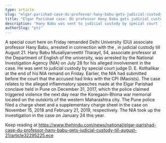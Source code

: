 ```yaml
---
type: article
slug: "elgar-parishad-case-du-professor-hany-babu-gets-judicial-custody-till-august-21"
title: "Elgar Parishad case: DU professor Hany Babu gets judicial custody till August 21"
description: "Hany Babu was sent to judicial custody by special court judge D. E. Kothalikar at the end of his NIA remand on Friday"
authorSlug: "pti"
---
```


 A special court here on Friday remanded Delhi University (DU) associate professor Hany Babu, arrested in connection with the
, in judicial custody till August 21.
 Hany Babu Musaliyarveettil Tharayil, 54, associate professor at the Department of English of the university, was arrested by the National Investigation Agency (NIA) on July 28 for his alleged involvement in the case.
 He was sent to judicial custody by special court judge D. E. Kothalikar at the end of his NIA remand on Friday.
 Earlier, the NIA had submitted before the court that the accused had links with the CPI (Maoists).
 The case relates to the alleged inflammatory speeches made at the Elgar Parishad conclave held in Pune on December 31, 2017, which the police claimed triggered violence the next day near the Koregaon-Bhima war memorial located on the outskirts of the western Maharashtra city.
 The Pune police filed a charge sheet and a supplementary charge sheet in the case on November 15, 2018 and February 21, 2019, respectively.
 The NIA took up the investigation in the case on January 24 this year. 

Keep reading at https://www.thehindu.com/news/national/elgar-parishad-case-du-professor-hany-babu-gets-judicial-custody-till-august-21/article32295225.ece
